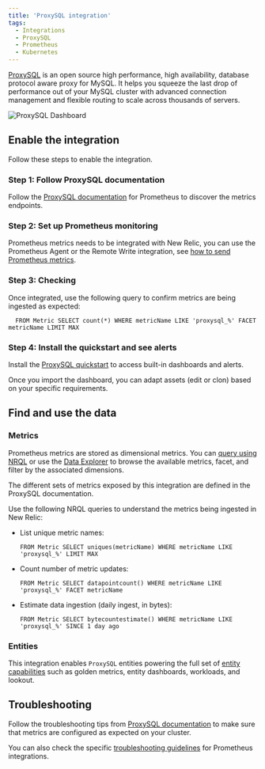 ```yaml
---
title: 'ProxySQL integration'
tags:
  - Integrations
  - ProxySQL
  - Prometheus
  - Kubernetes
---
```



[ProxySQL](https://proxysql.com/blog/releasing-proxysql-2-1-0/) is an open source high performance, high availability, database protocol aware proxy for MySQL. It helps you squeeze the last drop of performance out of your MySQL cluster with advanced connection management and flexible routing to scale across thousands of servers.

<img
  title="ProxySQL Dashboard"
  alt="ProxySQL Dashboard"
  src={kubernetesProxySQLDashboard}
/>

## Enable the integration

Follow these steps to enable the integration.

### Step 1: Follow ProxySQL documentation

Follow the [ProxySQL documentation](https://proxysql.com/documentation/prometheus-exporter/) for Prometheus to discover the metrics endpoints.

### Step 2: Set up Prometheus monitoring

Prometheus metrics needs to be integrated with New Relic, you can use the Prometheus Agent or the Remote Write integration, see [how to send Prometheus metrics](https://docs.newrelic.com/docs/infrastructure/prometheus-integrations/get-started/send-prometheus-metric-data-new-relic/).

### Step 3: Checking

Once integrated, use the following query to confirm metrics are being ingested as expected:

```
  FROM Metric SELECT count(*) WHERE metricName LIKE 'proxysql_%' FACET metricName LIMIT MAX
```

### Step 4: Install the quickstart and see alerts

Install the [ProxySQL quickstart](https://newrelic.com/instant-observability/ProxySQL-quickstart) to access built-in dashboards and alerts. 

Once you import the dashboard, you can adapt assets (edit or clon) based on your specific requirements.

## Find and use the data

### Metrics

Prometheus metrics are stored as dimensional metrics. You can [query using NRQL](/docs/telemetry-data-platform/get-data/apis/query-metric-data-type/) or use the [Data Explorer](/docs/query-your-data/explore-query-data/browse-data/introduction-data-explorer/) to browse the available metrics, facet, and filter by the associated dimensions.

The different sets of metrics exposed by this integration are defined in the ProxySQL documentation.

Use the following NRQL queries to understand the metrics being ingested in New Relic:

* List unique metric names:

  ```
  FROM Metric SELECT uniques(metricName) WHERE metricName LIKE 'proxysql_%' LIMIT MAX
  ```

* Count number of metric updates:

  ```
  FROM Metric SELECT datapointcount() WHERE metricName LIKE 'proxysql_%' FACET metricName
  ```

* Estimate data ingestion (daily ingest, in bytes):

	```
  FROM Metric SELECT bytecountestimate() WHERE metricName LIKE 'proxysql_%' SINCE 1 day ago
  ```

### Entities

This integration enables `ProxySQL` entities powering the full set of [entity capabilities](/docs/new-relic-solutions/new-relic-one/core-concepts/what-entity-new-relic/) such as golden metrics, entity dashboards, workloads, and lookout.

## Troubleshooting

Follow the troubleshooting tips from [ProxySQL documentation](https://proxysql.com/documentation/frequently-asked-questions/) to make sure that metrics are configured as expected on your cluster.

You can also check the specific [troubleshooting guidelines](/docs/infrastructure/prometheus-integrations/troubleshooting/no-data-appears-prometheus-integration) for Prometheus integrations.